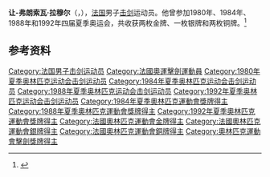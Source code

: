 {{NoteTA|G1=Sports}}
'''让-弗朗索瓦·拉穆尔'''（{{lang-fr|Jean-François Lamour}}，{{bd|1956年|2月2日|}}），[[法国|法国]]男子[[击剑|击剑]]运动员。他曾参加1980年、1984年、1988年和1992年四届夏季奥运会，共收获两枚金牌、一枚银牌和两枚铜牌。<ref>{{Cite web|title=Jean-François LAMOUR|url=https://www.olympic.org/jean-francois-lamour|accessdate=2021-03-13|date=2021-03-13|work=International Olympic Committee|language=en|archive-date=2020-12-02|archive-url=https://web.archive.org/web/20201202165340/https://www.olympic.org/jean-francois-lamour|dead-url=no}}</ref>

== 参考资料 ==
{{reflist}}

{{奥林匹克运动会击剑比赛男子佩剑个人冠军}}
{{世界击剑锦标赛男子佩剑个人冠军}}

{{Authority control}}
{{DEFAULTSORT:Lamour}}
[[Category:法国男子击剑运动员|Category:法国男子击剑运动员]]
[[Category:法國奧運擊劍運動員|Category:法國奧運擊劍運動員]]
[[Category:1980年夏季奥林匹克运动会击剑运动员|Category:1980年夏季奥林匹克运动会击剑运动员]]
[[Category:1984年夏季奥林匹克运动会击剑运动员|Category:1984年夏季奥林匹克运动会击剑运动员]]
[[Category:1988年夏季奥林匹克运动会击剑运动员|Category:1988年夏季奥林匹克运动会击剑运动员]]
[[Category:1992年夏季奥林匹克运动会击剑运动员|Category:1992年夏季奥林匹克运动会击剑运动员]]
[[Category:1984年夏季奧林匹克運動會獎牌得主|Category:1984年夏季奧林匹克運動會獎牌得主]]
[[Category:1988年夏季奧林匹克運動會獎牌得主|Category:1988年夏季奧林匹克運動會獎牌得主]]
[[Category:1992年夏季奧林匹克運動會獎牌得主|Category:1992年夏季奧林匹克運動會獎牌得主]]
[[Category:法國奧林匹克運動會金牌得主|Category:法國奧林匹克運動會金牌得主]]
[[Category:法國奧林匹克運動會銀牌得主|Category:法國奧林匹克運動會銀牌得主]]
[[Category:法國奧林匹克運動會銅牌得主|Category:法國奧林匹克運動會銅牌得主]]
[[Category:奧林匹克運動會擊劍獎牌得主|Category:奧林匹克運動會擊劍獎牌得主]]